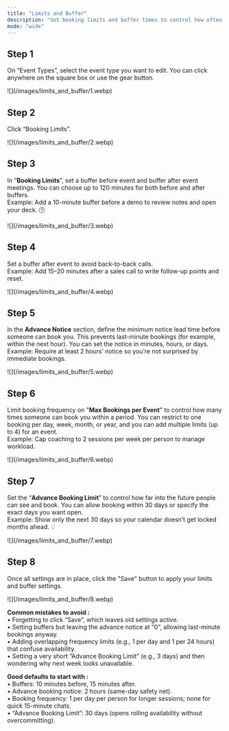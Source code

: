 ```yaml
---
title: "Limits and Buffer"
description: "Set booking limits and buffer times to control how often people can book you and to give yourself prep/transition time. You’ll find these controls under “Event Types” → “Booking Limits” inside “Booking Limits”."
mode: "wide"
---
```


## Step 1

On “Event Types”, select the event type you want to edit. You can click anywhere on the square box or use the gear button.

<Frame>
  ![](/images/limits_and_buffer/1.webp)
</Frame>

## Step 2

Click “Booking Limits”.

<Frame>
  ![](/images/limits_and_buffer/2.webp)
</Frame>

## Step 3

In “**Booking Limits**”, set a buffer before event and buffer after event meetings. You can choose up to 120 minutes for both before and after buffers.\
Example: Add a 10-minute buffer before a demo to review notes and open your deck. 🕒

<Frame>
  ![](/images/limits_and_buffer/3.webp)
</Frame>

## Step 4

Set a buffer after event to avoid back-to-back calls.\
Example: Add 15–20 minutes after a sales call to write follow-up points and reset.

<Frame>
  ![](/images/limits_and_buffer/4.webp)
</Frame>

## Step 5

In the **Advance Notice** section, define the minimum notice lead time before someone can book you. This prevents last-minute bookings (for example, within the next hour). You can set the notice in minutes, hours, or days.\
Example: Require at least 2 hours’ notice so you’re not surprised by immediate bookings.

<Frame>
  ![](/images/limits_and_buffer/5.webp)
</Frame>

## Step 6

Limit booking frequency on "**Max Bookings per Event**" to control how many times someone can book you within a period. You can restrict to one booking per day, week, month, or year, and you can add multiple limits (up to 4) for an event.\
Example: Cap coaching to 2 sessions per week per person to manage workload.

<Frame>
  ![](/images/limits_and_buffer/6.webp)
</Frame>

## Step 7

Set the “**Advance Booking Limit**” to control how far into the future people can see and book. You can allow booking within 30 days or specify the exact days you want open.\
Example: Show only the next 30 days so your calendar doesn’t get locked months ahead. 💡

<Frame>
  ![](/images/limits_and_buffer/7.webp)
</Frame>

## Step 8

Once all settings are in place, click the "Save" button to apply your limits and buffer settings.

<Frame>
  ![](/images/limits_and_buffer/8.webp)
</Frame>

**Common mistakes to avoid :**\
• Forgetting to click “Save”, which leaves old settings active.\
• Setting buffers but leaving the advance notice at “0”, allowing last-minute bookings anyway.\
• Adding overlapping frequency limits (e.g., 1 per day and 1 per 24 hours) that confuse availability.\
• Setting a very short “Advance Booking Limit” (e.g., 3 days) and then wondering why next week looks unavailable.

**Good defaults to start with :**\
• Buffers: 10 minutes before, 15 minutes after.\
• Advance booking notice: 2 hours (same-day safety net).\
• Booking frequency: 1 per day per person for longer sessions; none for quick 15-minute chats.\
• “Advance Booking Limit”: 30 days (opens rolling availability without overcommitting).